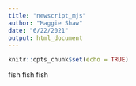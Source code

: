 ```yaml
---
title: "newscript_mjs"
author: "Maggie Shaw"
date: "6/22/2021"
output: html_document
---
```


```r
knitr::opts_chunk$set(echo = TRUE)
```

fish fish fish